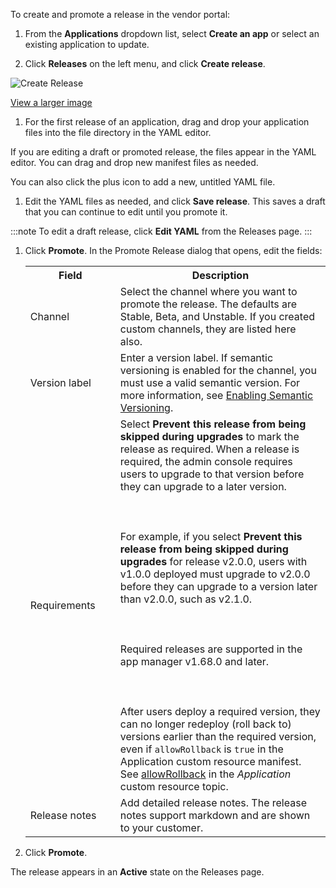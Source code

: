 To create and promote a release in the vendor portal:

1. From the **Applications** dropdown list, select **Create an app** or select an existing application to update.

1. Click **Releases** on the left menu, and click **Create release**.

  ![Create Release](/images/release-create-new.png)

  [View a larger image](/images/release-create-new.png)

1. For the first release of an application, drag and drop your application files into the file directory in the YAML editor.

  If you are editing a draft or promoted release, the files appear in the YAML editor. You can drag and drop new manifest files as needed.

  You can also click the plus icon to add a new, untitled YAML file.

1. Edit the YAML files as needed, and click **Save release**. This saves a draft that you can continue to edit until you promote it.

  :::note
  To edit a draft release, click **Edit YAML** from the Releases page.
  :::

1. Click **Promote**. In the Promote Release dialog that opens, edit the fields:

    <table>
      <tr>
        <th width="30%">Field</th>
        <th width="70%">Description</th>
      </tr>
      <tr>
        <td>Channel</td>
        <td>Select the channel where you want to promote the release. The defaults are Stable, Beta, and Unstable. If you created custom channels, they are listed here also.</td>
      </tr>
      <tr>
        <td>Version label</td>
        <td>Enter a version label. If semantic versioning is enabled for the channel, you must use a valid semantic version. For more information, see <a href="releases-semantic-versioning">Enabling Semantic Versioning</a>.</td>
      </tr>
      <tr>
        <td>Requirements</td>
        <td>Select <strong>Prevent this release from being skipped during upgrades</strong> to mark the release as required. When a release is required, the admin console requires users to upgrade to that version before they can upgrade to a later version.<br></br><br></br>For example, if you select <strong>Prevent this release from being skipped during upgrades</strong> for release v2.0.0, users with v1.0.0 deployed must upgrade to v2.0.0 before they can upgrade to a version later than v2.0.0, such as v2.1.0.<br></br><br></br>Required releases are supported in the app manager v1.68.0 and later.<br></br><br></br>After users deploy a required version, they can no longer redeploy (roll back to) versions earlier than the required version, even if <code>allowRollback</code> is <code>true</code> in the Application custom resource manifest. See <a href="../reference/custom-resource-application#allowrollback">allowRollback</a> in the <i>Application</i> custom resource topic.</td>
      </tr>
      <tr>
        <td>Release notes</td>
        <td>Add detailed release notes. The release notes support markdown and are shown to your customer.</td>
      </tr>
    </table>

1. Click **Promote**.

  The release appears in an **Active** state on the Releases page.